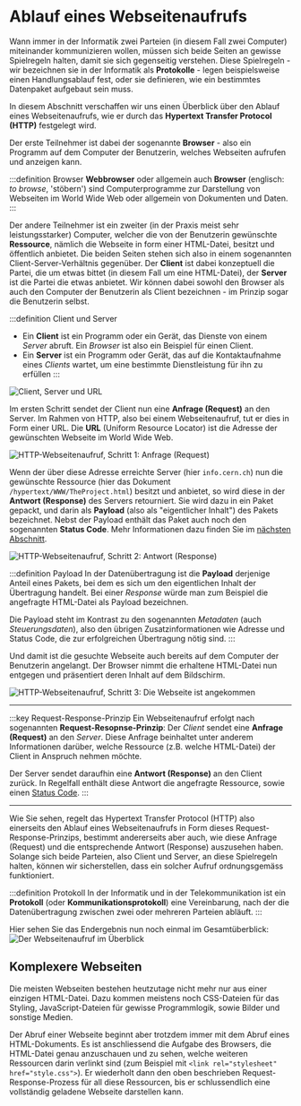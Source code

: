 # Ablauf eines Webseitenaufrufs
Wann immer in der Informatik zwei Parteien (in diesem Fall zwei Computer) miteinander kommunizieren wollen, müssen sich
beide Seiten an gewisse Spielregeln halten, damit sie sich gegenseitig verstehen. Diese Spielregeln - wir bezeichnen sie
in der Informatik als **Protokolle** - legen beispielsweise einen Handlungsablauf fest, oder sie definieren, wie ein
bestimmtes Datenpaket aufgebaut sein muss.

In diesem Abschnitt verschaffen wir uns einen Überblick über den Ablauf eines Webseitenaufrufs, wie er durch das
**Hypertext Transfer Protocol (HTTP)** festgelegt wird.

Der erste Teilnehmer ist dabei der sogenannte **Browser** - also ein Programm auf dem Computer der Benutzerin, welches
Webseiten aufrufen und anzeigen kann.

:::definition Browser
**Webbrowser** oder allgemein auch **Browser** (englisch: _to browse_, 'stöbern') sind Computerprogramme zur Darstellung
von Webseiten im World Wide Web oder allgemein von Dokumenten und Daten.
:::

Der andere Teilnehmer ist ein zweiter (in der Praxis meist sehr leistungsstarker) Computer, welcher die von der
Benutzerin gewünschte **Ressource**, nämlich die Webseite in form einer HTML-Datei, besitzt und öffentlich anbietet. Die
beiden Seiten stehen sich also in einem sogenannten Client-Server-Verhältnis gegenüber. Der **Client** ist dabei
konzeptuell die Partei, die um etwas bittet (in diesem Fall um eine HTML-Datei), der **Server** ist die Partei die etwas
anbietet. Wir können dabei sowohl den Browser als auch den Computer der Benutzerin als Client bezeichnen - im Prinzip
sogar die Benutzerin selbst.

:::definition Client und Server
- Ein **Client** ist ein Programm oder ein Gerät, das Dienste von einem _Server_ abruft. Ein _Browser_ ist also ein
Beispiel für einen Client.
- Ein **Server** ist ein Programm oder Gerät, das auf die Kontaktaufnahme eines _Clients_ wartet, um eine bestimmte
Dienstleistung für ihn zu erfüllen
:::

![Client, Server und URL](img/client-server.png)

Im ersten Schritt sendet der Client nun eine **Anfrage (Request)** an den Server. Im Rahmen von HTTP, also bei einem
Webseitenaufruf, tut er dies in Form einer URL. Die **URL** (Uniform Resource Locator) ist die Adresse der gewünschten
Webseite im World Wide Web.

![HTTP-Webseitenaufruf, Schritt 1: Anfrage (Request)](img/http-request.png)

Wenn der über diese Adresse erreichte Server (hier `info.cern.ch`) nun die gewünschte Ressource (hier das Dokument
`/hypertext/WWW/TheProject.html`) besitzt und anbietet, so wird diese in der **Antwort (Response)** des Servers
retourniert. Sie wird dazu in ein Paket gepackt, und darin als **Payload** (also als "eigentlicher Inhalt") des Pakets
bezeichnet. Nebst der Payload enthält das Paket auch noch den sogenannten **Status Code**. Mehr Informationen dazu
finden Sie im [nächsten Abschnitt](./02-Http-Status-Codes.mdx).

![HTTP-Webseitenaufruf, Schritt 2: Antwort (Response)](img/http-response.png)

:::definition Payload
In der Datenübertragung ist die **Payload** derjenige Anteil eines Pakets, bei dem es sich um den eigentlichen Inhalt
der Übertragung handelt. Bei einer _Response_ würde man zum Beispiel die angefragte HTML-Datei als Payload bezeichnen.

Die Payload steht im Kontrast zu den sogenannten _Metadaten_ (auch _Steuerungsdaten_), also den übrigen
Zusatzinformationen wie Adresse und Status Code, die zur erfolgreichen Übertragung nötig sind.
:::

Und damit ist die gesuchte Webseite auch bereits auf dem Computer der Benutzerin angelangt. Der Browser nimmt die
erhaltene HTML-Datei nun entgegen und präsentiert deren Inhalt auf dem Bildschirm.

![HTTP-Webseitenaufruf, Schritt 3: Die Webseite ist angekommen](img/http-website-loaded.png)

***
:::key Request-Response-Prinzip
Ein Webseitenaufruf erfolgt nach sogenannten **Request-Resopnse-Prinzip**: Der _Client_ sendet eine
**Anfrage (Request)** an den _Server_. Diese Anfrage beinhaltet unter anderem Informationen darüber, welche Ressource
(z.B. welche HTML-Datei) der Client in Anspruch nehmen möchte.

Der Server sendet daraufhin eine **Antwort (Response)** an den Client zurück. In Regelfall enthält diese Antwort die
angefragte Ressource, sowie einen [Status Code](./02-Http-Status-Codes.mdx).
:::
***

Wie Sie sehen, regelt das Hypertext Transfer Protocol (HTTP) also einerseits den Ablauf eines Webseitenaufrufs in Form
dieses Request-Response-Prinzips, bestimmt andererseits aber auch, wie diese Anfrage (Request) und die entsprechende
Antwort (Response) auszusehen haben. Solange sich beide Parteien, also Client und Server, an diese Spielregeln halten,
können wir sicherstellen, dass ein solcher Aufruf ordnungsgemäss funktioniert.

:::definition Protokoll
In der Informatik und in der Telekommunikation ist ein **Protokoll** (oder **Kommunikationsprotokoll**) eine
Vereinbarung, nach der die Datenübertragung zwischen zwei oder mehreren Parteien abläuft.
:::

Hier sehen Sie das Endergebnis nun noch einmal im Gesamtüberblick:
![Der Webseitenaufruf im Überblick](img/http-overview.png)

## Komplexere Webseiten
Die meisten Webseiten bestehen heutzutage nicht mehr nur aus einer einzigen HTML-Datei. Dazu kommen meistens noch
CSS-Dateien für das Styling, JavaScript-Dateien für gewisse Programmlogik, sowie Bilder und sonstige Medien.

Der Abruf einer Webseite beginnt aber trotzdem immer mit dem Abruf eines HTML-Dokuments. Es ist anschliessend die
Aufgabe des Browsers, die HTML-Datei genau anzuschauen und zu sehen, welche weiteren Ressourcen darin verlinkt sind
(zum Beispiel mit `<link rel="stylesheet" href="style.css">`). Er wiederholt dann den oben beschrieben
Request-Response-Prozess für all diese Ressourcen, bis er schlussendlich eine vollständig geladene Webseite darstellen
kann.
